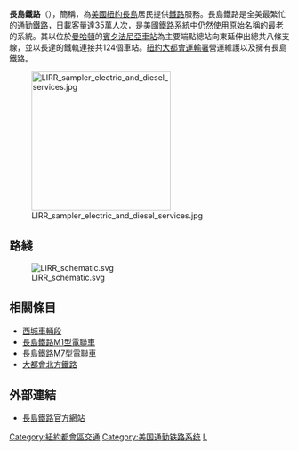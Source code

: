 {{Infobox rail system-route
|rail_name=長島鐵路<br>{{lang|en|Long Island Railroad}}
|name_bgcolor=
|banner_color=blue
|sec_banner_color=
|third_banner_color=
|logo_filename=[[File:LIRR_logo.svg|250px]]
|image_width=200px
|logo_bgcolor=white
|logo_note=
|system_map=[[file:LIRR_map.svg|file:LIRR map.svg]]
|mapimage_width=250px
|code_name=LIRR
|locale=[[美國|美國]][[紐約州|紐約州]][[紐約市|紐約市]]、[[納蘇郡_(紐約州)|納蘇郡]]、與[[蘇福克郡_(紐約州)|蘇福克郡]]之間
|service_type=[[通勤鐵路|通勤鐵路]]
|begin_operation=1834年
|end_operation=
|operation_note=
|system_length={{convert|1100|km|mi|2}}
|length_in_operation=
|total_length=
|line_title=路線
|lines=8
|stations=124
|route_title=路線
|main_route=
|secondary_route=
|branch_route=
|main_stations=[[賓州車站_(紐約市)|賓州車站]]
|ridership=354,800人/日 (2016)
|fleet_size=
|track_gauge={{standard gauge}}（[[標準軌|標準軌]]）
|depot=
|operator=[[紐約大都會運輸署|紐約大都會運輸署]]
|franchise=
|hq=[[美國|美國]][[紐約州|紐約州]][[紐約市|紐約市]]{{le|牙買加 (皇后區)|Jamaica, Queens|牙買加}}
|key_person=
|website={{URL|www.mta.info/lirr}}
}}
'''長島鐵路'''（{{lang-en|Long Island Railroad}}），簡稱{{lang|en|LIRR}}，為[[美國|美國]][[紐約市|紐約]][[長島_(紐約)|長島]]居民提供[[鐵路|鐵路]]服務。長島鐵路是全美最繁忙的[[通勤鐵路|通勤鐵路]]，日載客量達35萬人次，是美國鐵路系統中仍然使用原始名稱的最老的系統。其以位於[[曼哈頓|曼哈頓]]的[[紐約賓夕法尼亞車站|賓夕法尼亞車站]]為主要端點總站向東延伸出總共八條支線，並以長達{{convert|1100|km|mi|2<!--|link=on-->}}的鐵軌連接共124個車站。[[紐約大都會運輸署|紐約大都會運輸署]]營運維護以及擁有長島鐵路。

[[File:LIRR_sampler_electric_and_diesel_services.jpg|250px]]

==路綫==
[[File:LIRR_schematic.svg|thumb]]

==相關條目==
*[[西城車輛段|西城車輛段]]
*[[長島鐵路M1型電聯車|長島鐵路M1型電聯車]]
*[[長島鐵路M7型電聯車|長島鐵路M7型電聯車]]
*[[大都會北方鐵路|大都會北方鐵路]]

==外部連結==
*[http://www.mta.info/lirr 長島鐵路官方網站] {{Wayback|url=http://www.mta.info/lirr |date=20210425125339 }}

{{美國鐵路小作品|L}}
{{美国城市轨道交通}}
{{北美一級鐵道}}
[[Category:紐約都會區交通|Category:紐約都會區交通]]
[[Category:美国通勤铁路系统|Category:美国通勤铁路系统]]
[[Category:長島|L]]